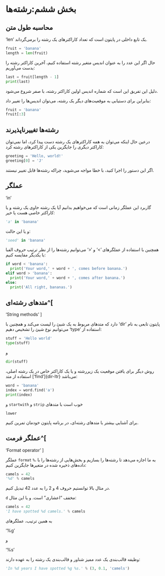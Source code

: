 # بخش ششم:رشته‌ها


## محاسبه طول متن


['len']{dir=ltr}
 یک تابع داخلی در پایتون است که تعداد کاراکترهای یک رشته را برمی‌گرداند.


```python
fruit = 'banana'
length = len(fruit)
```

حال اگر این عدد را به عنوان اندیس متغیر رشته استفاده کنیم، آخرین کاراکتر رشته را 
بدست می‌آوریم:

```python
last = fruit[length - 1]
print(last)
```

دلیل این تفریق این است که شماره اندیس اولین کاراکتر رشته، با صفر شروع می‌شود.

بنابراین برای دستیابی به موقعیت‌های دیگر یک رشته، می‌توان اندیس‌ها را تغییر داد:


```python
fruit = 'banana'
fruit[:3]
```


## رشته‌ها تغییرناپذیرند

درعین حال اینکه می‌توان به همه کاراکترهای یک رشته دست پیدا کرد، اما نمی‌توان 
کاراکتر دیگری را جایگزین یکی از کاراکترهای رشته کرد:


```python
greeting = 'Hello, world!'
greeting[0] = 'J'
```

اگر این دستور را اجرا کنید، با خطا مواجه می‌شوید، چراکه رشته‌ها قابل تغییر 
نیستند.

## عملگر 
['in']{dir=ltr}

گاربرد این عملگر زمانی است که می‌خواهیم بدانیم آیا یک رشته حاوی یک رشته و یا کاراکتر خاصی هست یا خیر:

```python
'a' in 'banana'
```

و یا این حالت:


```python
'seed' in 'banana'
```


همچنین با استفاده از عملگرهای 
['<']{dir=ltr}
 و 
['>']{dir=ltr}
 می‌توانیم رشته‌ها را از نظر ترتیب حروف الفبا با یکدیگر مقایسه کنیم:
 
 
```python
if word < 'banana':
  print('Your word,' + word + ', comes before banana.')
elif word > 'banana':
  print('Your word,' + word + ', comes after banana.')
else:
  print('All right, bananas.')
```

## متدهای رشته‌ای^[
['String methods']{dir=ltr}
]


پایتون تابعی به نام 
['dir']{dir=ltr} 
دارد که متدهای مربوط به یک شیئ را لیست می‌کند و همچنین با استفاده از 
['type']{dir=ltr}
 می‌توانیم نوع شیئ را تشخیص دهیم: 

```python
stuff = 'Hello world'
type(stuff)
```

و


```python
dir(stuff)
```

روش دیگر برای یافتن موقعیت یک زیررشته و یا یک کاراکتر خاص در یک رشته اصلی، 
استفاده از متد 
['find']{dir-ltr}
 می‌باشد:
 
 
```python
word = 'banana'
index = word.find('a')
print(index)
```
 
 
خوب است با متدهای 
[`strip`]{dir=ltr}
و
[`startwith`]{dir=ltr}
و

[`lower`]{dir=ltr}

 برای آشنایی بیشتر با متدهای رشته‌ای، در برنامه پایتون خودمان تمرین کنیم.
 
 
## عملگر فرمت^[
 ['Format operator']{dir=ltr}
 ]
 
 
عملگر `format`
`%`،
به ما اجازه می‌دهد تا رشته‌ها را بسازیم و بخش‌هایی از رشته‌ها را با داده‌های 
ذخیره شده در متغیرها جایگزین کنیم: 


```python
camels = 42
'%d' % camels
```

در مثال بالا توانستیم  حروف 4 و 2 را به عدد 42 تبدیل کنیم.

`d` مخفف "اعشاری" است.
و یا این مثال:
 
 
```python
camels = 42
'I have spotted %d camels.' % camels
```

به همین ترتیب، عملگرهای 

['%g']{dir=ltr}
 
 و
 
['%s']{dir=ltr}

 وظیفه قالب‌بندی یک عدد ممیز شناور و قالب‌بندی یک رشته را به عهده دارند:
 
 
```python
'In %d years I have spotted %g %s.' % (3, 0.1, 'camels')
```
